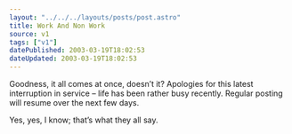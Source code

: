 ```yaml
---
layout: "../../../layouts/posts/post.astro"
title: Work And Non Work
source: v1
tags: ["v1"]
datePublished: 2003-03-19T18:02:53
dateUpdated: 2003-03-19T18:02:53
---
```


Goodness, it all comes at once, doesn&#8217;t it? Apologies for this latest interruption in service &#8211; life has been rather busy recently. Regular posting will resume over the next few days.

Yes, yes, I know; that&#8217;s what they all say.
